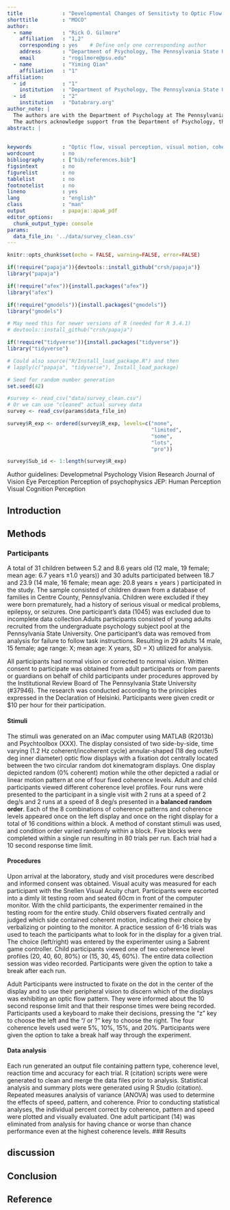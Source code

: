 ```yaml
---
title             : "Developmental Changes of Sensitivty to Optic Flow from Childhood to Adulthood"
shorttitle        : "MOCO"
author: 
  - name          : "Rick O. Gilmore"
    affiliation   : "1,2"
    corresponding : yes    # Define only one corresponding author
    address       : "Department of Psychology, The Pennsylvania State University, University Park, PA 16802 USA"
    email         : "rogilmore@psu.edu"
  - name          : "Yiming Qian"
    affiliation   : "1"
affiliation:
  - id            : "1"
    institution   : "Department of Psychology, The Pennsylvania State University"
  - id            : "2"
    institution   : "Databrary.org"
author_note: |
  The authors are with the Department of Psychology at The Pennsylvania State University.
  The authors acknowledge support from the Department of Psychology, the Social, Life, & Engineering Sciences Imaging Center (SLEIC), and the Child Study Center's Open Data in Developmental Science (ODDS) initiative.
abstract: |
  
  
keywords          : "Optic flow, visual perception, visual motion, coherence"
wordcount         : no
bibliography      : ["bib/references.bib"]
figsintext        : no
figurelist        : no
tablelist         : no
footnotelist      : no
lineno            : yes
lang              : "english"
class             : "man"
output            : papaja::apa6_pdf
editor_options: 
  chunk_output_type: console
params:
  data_file_in: '../data/survey_clean.csv'
---
```


```r
knitr::opts_chunk$set(echo = FALSE, warning=FALSE, error=FALSE)
```

```r
if(!require("papaja")){devtools::install_github("crsh/papaja")}
library("papaja")

if(!require("afex")){install.packages("afex")}
library("afex")

if(!require("gmodels")){install.packages("gmodels")}
library("gmodels")

# May need this for newer versions of R (needed for R 3.4.1)
# devtools::install_github("crsh/papaja")

if(!require("tidyverse")){install.packages("tidyverse")}
library("tidyverse")

# Could also source("R/Install_load_package.R") and then
# lapply(c("papaja", "tidyverse"), Install_load_package)
```

```r
# Seed for random number generation
set.seed(42)
```
```r
#survey <- read_csv("data/survey_clean.csv")
# Or we can use "cleaned" actual survey data
survey <- read_csv(params$data_file_in)

survey$R_exp <- ordered(survey$R_exp, levels=c("none",
                                               "limited",
                                               "some",
                                               "lots",
                                               "pro"))

survey$Sub_id <- 1:length(survey$R_exp)
```

Author guidelines:
Developmetnal Psychology
Vision Research
Journal of Vision
Eye Perception
Perception of psychophysics
JEP: Human Perception
Visual Cognition
Perception



## Introduction

## Methods {#methods}

### Participants
A total of 31 children between 5.2 and 8.6 years old (12 male, 19  female; mean age: 6.7 years ±1.0 years)) and 30 adults participated between 18.7 and 23.9 (14 male, 16 female; mean age: 20.8 years ± years ) participated in the study. The sample consisted of children drawn from a database of families in Centre County, Pennsylvania. Children were excluded if they were born prematurely, had a history of serious visual or medical problems, epilepsy, or seizures. One participant's data (1045) was excluded due to incomplete data collection.Adults participants consisted of young adults recruited from the undergraduate psychology subject pool at the Pennsylvania State University. One participant’s data was removed from analysis for failure to follow task instructions. Resulting in 29 adults 14 male, 15 female; age range: X; mean age: X years, SD = X) utilized for analysis.

All participants had normal vision or corrected to normal vision. Written consent to participate was obtained from adult participants or from parents or guardians on behalf of child participants under  procedures approved by the Institutional Review Board of The Pennsylvania State University (#37946). The research was conducted according to the principles expressed in the Declaration of Helsinki. Participants were given credit or $10 per hour for their participation.

#### Stimuli 

The stimuli was generated on an iMac computer using MATLAB (R2013b) and Psychtoolbox (XXX). The display consisted of two side-by-side, time varying (1.2 Hz coherent/incoherent cycle) annular-shaped (18 deg outer/5 deg inner diameter) optic flow displays with a fixation dot centrally located between the two circular random dot kinematogram displays. One display depicted random (0% coherent) motion while the other depicted a radial or linear motion pattern at one of four fixed coherence levels. Adult and child participants viewed different coherence level profiles. Four runs were presented to the participant in a single visit with 2 runs at a speed of 2 deg/s and 2 runs at a speed of 8 deg/s presented in a **balanced random order**. Each of the 8 combinations of coherence patterns and coherence levels appeared once on the left display and once on the right display for a total of 16 conditions within a block. A method of constant stimuli was used, and condition order varied randomly within a block. Five blocks were completed within a single run resulting in 80 trials per run. Each trial had a 10 second response time limit.

#### Procedures
Upon arrival at the laboratory, study and visit procedures were described and informed consent was obtained. Visual acuity was measured for each participant with the Snellen Visual Acuity chart. Participants were escorted into a dimly lit testing room and seated 60cm in front of the computer monitor. 
With the child participants, the experimenter remained in the testing room for the entire study. Child observers fixated centrally and judged which side contained coherent motion, indicating their choice by verbalizing or pointing to the monitor. A practice session of 6-16 trials was used to teach the participants what to look for in the display for a given trial. The choice (left/right) was entered by the experimenter using a Sabrent game controller. Child participants viewed one of two coherence level profiles (20, 40, 60, 80%) or (15, 30, 45, 60%). The entire data collection session was video recorded. Participants were given the option to take a break after each run.

Adult Participants were instructed to fixate on the dot in the center of the display and to use their peripheral vision to discern which of the displays was exhibiting an optic flow pattern. They were informed about the 10 second response limit and that their response times were being recorded. Participants used a keyboard to make their decisions, pressing the “z” key to choose the left and the “/ or ?” key to choose the right. The four coherence levels used were 5%, 10%, 15%, and 20%. Participants were given the option to take a break half way through the experiment.

#### Data analysis
Each run generated an output file containing pattern type, coherence level, reaction time and accuracy for each trial. R (citation) scripts were were generated to clean and merge the data files prior to analysis. Statistical analysis and summary plots were generated using R Studio (citation). Repeated measures analysis of variance (ANOVA) was used to determine the effects of speed, pattern, and coherence. Prior to conducting statistical analyses, the individual percent correct by coherence, pattern and speed were plotted and visually evaluated. One adult participant (14) was eliminated from analysis for having chance or worse than chance performance even at the highest coherence levels.
### Results 



## discussion

## Conclusion

## Reference
